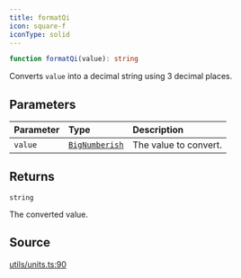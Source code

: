 ```yaml
---
title: formatQi
icon: square-f
iconType: solid
---
```


```ts
function formatQi(value): string
```

Converts `value` into a decimal string using 3 decimal places.

## Parameters

| Parameter | Type | Description |
| :------ | :------ | :------ |
| `value` | [`BigNumberish`](/sdk/content/type-aliases/BigNumberish) | The value to convert. |

## Returns

`string`

The converted value.

## Source

[utils/units.ts:90](https://github.com/dominant-strategies/quais.js/blob/14d22c5ff060a85491cc4ef5cdd1465880791511/src/utils/units.ts#L90)
